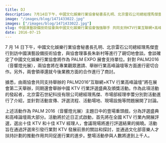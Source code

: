 ```yaml
---
title: DJ
description: 7月14日下午，中國文化娛樂行業協會秘書長孔明、北京雷石公司總經理馬傑壹行到訪中國演藝設備技術協會，與協會理事長朱新村等進行了親切地會談。
image: "/images/blog/1471433022.jpg"
images: ["/images/blog/1471433022.jpg"]
slug: 中國演藝設備技術協會與中國文化娛樂行業協會強強聯手 共同支持KTV行業互聯網+高峰論壇
date: 2016-07-15
---
```


7 月 14 日下午，中國文化娛樂行業協會秘書長孔明、北京雷石公司總經理馬傑壹行到訪中國演藝設備技術協會，與協會理事長朱新村等進行了親切地會談。會談確定了中國文化娛樂行業協會將作為 PALM EXPO 展會支持單位。針對 PALM2016（音響燈光展），兩協會將在專業觀眾邀請、舉辦行業高峰論壇等方面進行密切合作。另外，兩會領導還就今後業務方面的合作進行了商討。

據悉，由兩協會共同支持舉辦的 PALM2016“互聯網+KTV 行業高峰論壇”將在展會第二天舉辦，同期還會舉辦中國 KTV 行業評選盛典及頒獎活動。作為此項活動的發起者，北京雷石世紀科技有限公司總經理馬傑、市場部經理李蕓分別對活動進行了介紹，並針對活動宣傳、評選流程、活動場地、現場設施等問題展開了討論。

上述活動作為 PALM 2016（音響燈光展）主題日中的壹場重頭戲，分為評選盛典和高峰論壇兩大部分。活動將於近日正式啟動，首先將在全國 KTV 行業內開展評選，選出十佳 KTV 和十佳 KTV 經理人，會議現場將進行評選結果的揭曉。活動旨在通過評選來引發行業對 KTV 發展前景的關註和探討，並通過文化部音樂人才扶持計劃的推動作用共同促進行業的進步。整場活動參與人數將達到上千人。
